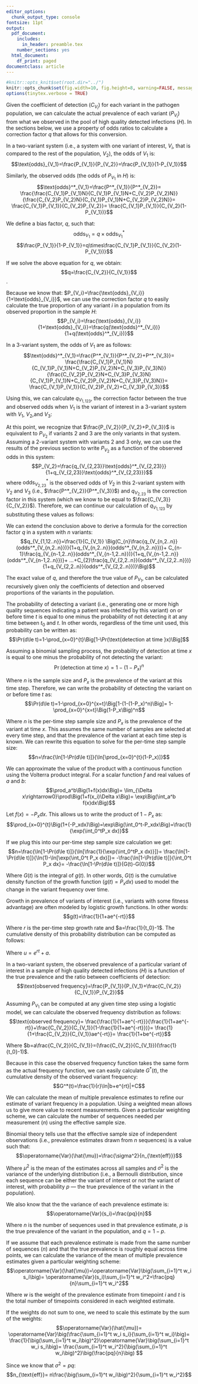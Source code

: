```yaml
---
editor_options:
  chunk_output_type: console
fontsize: 11pt
output:
  pdf_document:
    includes:
      in_header: preamble.tex
    number_sections: yes
  html_document:
    df_print: paged
documentclass: article
---
```


```r
#knitr::opts_knit$set(root.dir="../")
knitr::opts_chunk$set(fig.width=10, fig.height=8, warning=FALSE, message=FALSE,cache=FALSE)
options(tinytex.verbose = TRUE)
```

\pagestyle{fancy}
\fancyhead{}
\renewcommand{\headrulewidth}{0pt}
\fancyfoot{}
\fancyfoot[R]{\thepage}

\setcounter{page}{7}

\section*{Supplemental Data 1: Derivations of sample size calculation equations}

\section{Calculating variant prevalences from an observed sample}

Given the coefficient of detection ($C_{V_i}$) for each variant in the pathogen population, we can calculate the actual prevalence of each variant ($P_{V_i}$) from what we observed in the pool of high quality detected infections ($H$). In the sections below, we use a property of odds ratios to calculate a correction factor $q$ that allows for this conversion.

\subsection{Correction factor in a 2-variant system}

In a two-variant system (i.e., a system with one variant of interest, $V_i$, that is compared to the rest of the population, $V_2$), the odds of $V_1$ is:
$$\text{odds}_{V_1}=\frac{P_{V_1}}{P_{V_2}}=\frac{P_{V_1}}{1-P_{V_1}}$$

Similarly, the observed odds (the odds of $P_{V_1}$ in $H$) is:
$$\text{odds}^*_{V_1}=\frac{P^*_{V_1}}{P^*_{V_2}}=
\frac{\frac{C_{V_1}P_{V_1}N}{C_{V_1}P_{V_1}N+C_{V_2}P_{V_2}N}}
{\frac{C_{V_2}P_{V_2}N}{C_{V_1}P_{V_1}N+C_{V_2}P_{V_2}N}}=
\frac{C_{V_1}P_{V_1}}{C_{V_2}P_{V_2}}=
\frac{C_{V_1}P_{V_1}}{C_{V_2}(1-P_{V_1})}$$

We define a bias factor, $q$, such that:
$$\text{odds}_{V_1}=q\times\text{odds}^*_{V_1}$$
$$\frac{P_{V_1}}{1-P_{V_1}}=q\times\frac{C_{V_1}P_{V_1}}{C_{V_2}(1-P_{V_1})}$$

If we solve the above equation for $q$, we obtain: 
$$q=\frac{C_{V_2}}{C_{V_1}}$$.

Because we know that: $P_{V_i}=\frac{\text{odds}_{V_i}}{1+\text{odds}_{V_i}}$, we can use the correction factor $q$ to easily calculate the true proportion of any variant $i$ in a population from its observed proportion in the sample $H$:
$$P_{V_i}=\frac{\text{odds}_{V_i}}{1+\text{odds}_{V_i}}=\frac{q(\text{odds}^*_{V_i})}{1+q(\text{odds}^*_{V_i})}$$


\subsection{Correction factor in a 3-variant system}

In a 3-variant system, the odds of $V_1$ are as follows:
$$\text{odds}^*_{V_1}=\frac{P^*_{V_1}}{P^*_{V_2}+P^*_{V_3}}=
\frac{\frac{C_{V_1}P_{V_1}N}{C_{V_1}P_{V_1}N+C_{V_2}P_{V_2}N+C_{V_3}P_{V_3}N}}
{\frac{C_{V_2}P_{V_2}N+C_{V_3}P_{V_3}N}{C_{V_1}P_{V_1}N+C_{V_2}P_{V_2}N+C_{V_3}P_{V_3}N}}=
\frac{C_{V_1}P_{V_1}}{C_{V_2}P_{V_2}+C_{V_3}P_{V_3}}$$

Using this, we can calculate $q_{V_{1,123}}$, the correction factor between the true and observed odds when $V_1$ is the variant of interest in a 3-variant system with $V_1$, $V_2$,and $V_3$:

\begin{align*}
  \frac{P_{V_1}}{1-P_{V_1}}
  &=q\times\frac{C_{V_1}P_{V_1}}{C_{V_2}P_{V_2}+C_{V_3}P_{V_3}}=
  q\times\frac{C_{V_1}P_{V_1}}{(C_{V_2}P_{V_2}+C_{V_3}P_{V_3})(\frac{1-P_{V_1}}{1-P_{V_1}})}\\[10pt]
  &=q\Big(\frac{P_{V_1}}{1-P_{V_1}}\Big)
  \frac{C_{V_1}}{\frac{C_{V_2}P_{V_2}}{1-P_{V_1}}+\frac{C_{V_3}P_{V_3}}{1-P_{V_1}}}\\[10pt]
  &=q\Big(\frac{P_{V_1}}{1-P_{V_1}}\Big)
  \frac{C_{V_1}}{\frac{C_{V_2}P_{V_2}}{P_{V_2}+P{V_3}}+\frac{C_{V_3}P_{V_3}}{P_{V_2}+P{V_3}}}\\[10pt]
  &=q\Big(\frac{P_{V_1}}{1-P_{V_1}}\Big)
  \frac{C_{V_1}}{C_{V_2}\Big(\frac{P_{V_2}}{P_{V_2}+P{V_3}}\Big)+
  C_{V_3}\Big(\frac{P_{V_3}}{P_{V_2}+P{V_3}}\Big)}
\end{align*}

At this point, we recognize that $\frac{P_{V_2}}{P_{V_2}+P_{V_3}}$ is equivalent to $P_{V_2}$ if variants 2 and 3 are the only variants in that system. Assuming a 2-variant system with variants 2 and 3 only, we can use the results of the previous section to write $P_{V_2}$ as a function of the observed odds in this system:
$$P_{V_2}=\frac{q_{V_{2,23}}\text{odds}^*_{V_{2,23}}}{1+q_{V_{2,23}}\text{odds}^*_{V_{2,23}}}$$
where $\text{odds}^*_{V_{2,23}}$ is the observed odds of $V_2$ in this 2-variant system with $V_2$ and $V_3$ (i.e., $\frac{P^*_{V_2}}{P^*_{V_3}}$) and $q_{V_{2,23}}$ is the correction factor in this system (which we know to be equal to $\frac{C_{V_3}}{C_{V_2}}$). Therefore, we can continue our calculation of $q_{V_{1,123}}$ by substituting these values as follows:

\begin{align*}
  \frac{P_{V_1}}{1-P_{V_1}}
  &=q\Big(\frac{P_{V_1}}{1-P_{V_1}}\Big)
  \frac{C_{V_1}}
  {C_{V_2}\frac{q_{V_{2,23}}\text{odds}^*_{V_{2,23}}}{1+q_{V_{2,23}}\text{odds}^*_{V_{2,23}}}+
  C_{V_3}\frac{q_{V_{3,23}}\text{odds}^*_{V_{3,23}}}{1+q_{V_{3,23}}\text{odds}^*_{V_{3,23}}}}\\[10pt]
  q&=\frac{1}{C_{V_1}}
  \Big(C_{V_2}\frac{q_{V_{2,23}}\text{odds}^*_{V_{2,23}}}{1+q_{V_{2,23}}\text{odds}^*_{V_{2,23}}}+
  C_{V_3}\frac{q_{V_{3,23}}\text{odds}^*_{V_{3,23}}}{1+q_{V_{3,23}}\text{odds}^*_{V_{3,23}}}\Big)
\end{align*}


\subsection{Correction factor in an n-variant system}

We can extend the conclusion above to derive a formula for the correction factor $q$ in a system with $n$ variants:
$$q_{V_{1,12..n}}=\frac{1}{C_{V_1}}
\Big(C_{n}\frac{q_{V_{n,2..n}}(odds^*_{V_{n,2..n}})}{1+q_{V_{n,2..n}}(odds^*_{V_{n,2..n}})}+
C_{n-1}\frac{q_{V_{n-1,2..n}}(odds^*_{V_{n-1,2..n}})}{1+q_{V_{n-1,2..n}}(odds^*_{V_{n-1,2..n}})}+
...+C_{2}\frac{q_{V_{2,2..n}}(odds^*_{V_{2,2..n}})}{1+q_{V_{2,2..n}}(odds^*_{V_{2,2..n}})}\Big)$$

The exact value of $q$, and therefore the true value of $P_{V_1}$, can be calculated recursively given only the coefficients of detection and observed proportions of the variants in the population.

\section{Sample size calculations with continuous surveillance}

\subsection{Sample size calculation for varaint detection on or before time $t$}

The probability of detecting a variant (i.e., generating one or more high quality sequences indicating a patient was infected by this variant) on or before time $t$ is equal to one minus the probability of not detecting it at any time between $t_0$ and $t$. In other words, regardless of the time unit used, this probability can be written as:
$$\Pr(d\le t)=1-\prod_{x=0}^{t}\Big[1-\Pr(\text{detection at time }x)\Big]$$

Assuming a binomial sampling process, the probability of detection at time $x$ is equal to one minus the probability of not detecting the variant:
$$\Pr(\text{detection at time }x)=1-(1-P_x)^n$$

Where $n$ is the sample size and $P_x$ is the prevalence of the variant at this time step. Therefore, we can write the probability of detecting the variant on or before time $t$ as:
$$\Pr(d\le t)=1-\prod_{x=0}^{x=t}\Big[1-(1-(1-P_x)^n)\Big]=
1-\prod_{x=0}^{x=t}\Big(1-P_x\Big)^n$$

Where $n$ is the per-time step sample size and $P_x$ is the prevalence of the variant at time $x$. This assumes the same number of samples are selected at every time step, and that the prevalence of the variant at each time step is known. We can rewrite this equation to solve for the per-time step sample size:
$$n=\frac{\ln[1-\Pr(d\le t)]}{\ln[\prod_{x=0}^{t}(1-P_x)]}$$

We can approximate the value of the product with a continuous function using the Volterra product integral. For a scalar function $f$ and real values of $a$ and $b$:
$$\prod_a^b\Big(1+f(x)dx\Big)=
\lim_{\Delta x\rightarrow0}\prod\Big(1+f(x_i)\Delta x\Big)=
\exp\Big(\int_a^b f(x)dx\Big)$$

Let $f(x)=-P_xdx$. This allows us to write the product of $1-P_x$ as:
$$\prod_{x=0}^{t}\Big(1+(-P_xdx)\Big)=\exp\Big(\int_0^t-P_xdx\Big)=\frac{1}{\exp(\int_0^tP_x dx)}$$

If we plug this into our per-time step sample size calculation we get:
$$n=\frac{\ln[1-\Pr(d\le t)]}{\ln[\frac{1}{\exp(\int_0^tP_x dx)}]}=
\frac{\ln[1-\Pr(d\le t)]}{\ln(1)-\ln[\exp(\int_0^t P_x dx)]}=
-\frac{\ln[1-\Pr(d\le t)]}{\int_0^t P_x dx}=
-\frac{\ln[1-\Pr(d\le t)]}{G(t)-G(0)}$$

Where $G(t)$ is the integral of $g(t)$. In other words, $G(t)$ is the cumulative density function of the growth function ($g(t)=P_x dx$) used to model the change in the variant frequency over time.

\subsection{Logistic growth of variant frequency}

Growth in prevalence of variants of interest (i.e., variants with some fitness advantage) are often modeled by logistic growth functions. In other words:
$$g(t)=\frac{1}{1+ae^{-rt}}$$

Where $r$ is the per-time step growth rate and $a=\frac{1}{t_0}-1$. The cumulative density of this probability distribution can be computed as follows:

\begin{align*}
  G(t)=\int\frac{1}{1+ae^{-rt}}dt
  &=\int\Big(\frac{e^{rt}}{e^{rt}}\Big)\frac{1}{1+ae^{-rt}}dt
  =\int\frac{e^{rt}}{e^{rt}+a}dt\\[10pt]
  &=\int\frac{1}{u}\frac{du}{r}
  =\frac{1}{r}\int\frac{1}{u}du
  =\frac{1}{r}\ln|u|\\[10pt]
  &=\frac{1}{r}\ln|a+e^{rt}|+C
\end{align*}

Where $u=e^{rt}+a$.

\subsection{Logistic growth of variant frequency with biased detection}

In a two-variant system, the observed prevalence of a particular variant of interest in a sample of high quality detected infections ($H$) is a function of the true prevalence and the ratio between coefficients of detection:
$$\text{observed frequency}=\frac{P_{V_1}}{P_{V_1}+\frac{C_{V_2}}{C_{V_1}}P_{V_2}}$$

Assuming $P_{V_1}$ can be computed at any given time step using a logistic model, we can calculate the observed frequency distribution as follows:
$$\text{observed frequency}=
\frac{\frac{1}{1+ae^{-rt}}}{\frac{1}{1+ae^{-rt}}+\frac{C_{V_2}}{C_{V_1}}(1-\frac{1}{1+ae^{-rt}})}=
\frac{1}{1+\frac{C_{V_2}}{C_{V_1}}ae^{-rt}}=
\frac{1}{1+be^{-rt}}$$

Where $b=a\frac{C_{V_2}}{C_{V_1}}=(\frac{C_{V_2}}{C_{V_1}})(\frac{1}{t_0}-1)$.

Because in this case the observed frequency function takes the same form as the actual frequency function, we can easily calculate $G^*(t)$, the cumulative density of the observed variant frequency:
$$G^*(t)=\frac{1}{r}\ln|b+e^{rt}|+C$$

\subsection{Sample size calculation for determining variant prevalence from $t$ measurements}

We can calculate the mean of multiple prevalence estimates to refine our estimate of variant frequency in a population. Using a weighted mean allows us to give more value to recent measurements. Given a particular weighting scheme, we can calculate the number of sequences needed per measurement ($n$) using the effective sample size.

Binomial theory tells use that the effective sample size of independent observations (i.e., prevalence estimates drawn from $n$ sequences) is a value such that:
$$\operatorname{Var}(\hat{\mu})=\frac{\sigma^2}{n_{\text{eff}}}$$

Where $\mu^2$ is the mean of the estimates across all samples and $\sigma^2$ is the variance of the underlying distribution (i.e., a Bernoulli distribution, since each sequence can be either the variant of interest or not the variant of interest, with probability $p$ --- the true prevalence of the variant in the population).

We also know that the the variance of each prevalence estimate is:
$$\operatorname{Var}(s_i)=\frac{pq}{n}$$

Where $n$ is the number of sequences used in that prevalence estimate, $p$ is the true prevalence of the variant in the population, and $q=1-p$.

If we assume that each prevalence estimate is made from the same number of sequences ($n$) and that the true prevalence is roughly equal across time points, we can calculate the variance of the mean of multiple prevalence estimates given a particular weighting scheme:
$$\operatorname{Var}(\hat{\mu})=\operatorname{Var}\big(\sum_{i=1}^t w_i s_i\big)=
\operatorname{Var}(s_i)\sum_{i=1}^t w_i^2=\frac{pq}{n}\sum_{i=1}^t w_i^2$$

Where $w$ is the weight of the prevalence estimate from timepoint $i$ and $t$ is the total number of timepoints considered in each weighted estimate.

If the weights do not sum to one, we need to scale this estimate by the sum of the weights:
$$\operatorname{Var}(\hat{\mu})=
\operatorname{Var}\big(\frac{\sum_{i=1}^t w_i s_i}{\sum_{i=1}^t w_i}\big)=
\frac{1}{\big(\sum_{i=1}^t w_i\big)^2}\operatorname{Var}\big(\sum_{i=1}^t w_i s_i\big)=
\frac{\sum_{i=1}^t w_i^2}{\big(\sum_{i=1}^t w_i\big)^2}\big(\frac{pq}{n}\big)
$$

Since we know that $\sigma^2=pq$:
$$n_{\text{eff}}=
n\frac{\big(\sum_{i=1}^t w_i\big)^2}{\sum_{i=1}^t w_i^2}$$